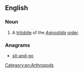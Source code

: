 ==English==

===Noun===
{{en-noun}}

# A [[trilobite]] of the ''[[Agnostida]]'' [[order]].

===Anagrams===
* [[sit-and-go#English|sit-and-go]]

[[Category:en:Arthropods]]